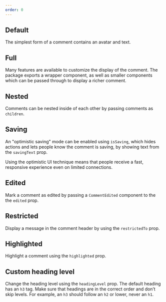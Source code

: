 ```yaml
---
order: 0
---
```



## Default

The simplest form of a comment contains an avatar and text.

<Example Component={CommentDefault} packageName="@atlaskit/comment" />

## Full

Many features are available to customize the display of the comment. The package exports a wrapper
component, as well as smaller components which can be passed through to display a richer comment.

<Example Component={CommentFull} packageName="@atlaskit/comment" />

## Nested

Comments can be nested inside of each other by passing comments as `children`.

<Example Component={CommentNested} packageName="@atlaskit/comment" />

## Saving

An "optimistic saving" mode can be enabled using `isSaving`, which hides actions and lets people
know the comment is saving, by showing text from the `savingText` prop.

Using the optimistic UI technique means that people receive a fast, responsive experience even on
limited connections.

<Example Component={CommentSaving} packageName="@atlaskit/comment" />

## Edited

Mark a comment as edited by passing a `CommentEdited` component to the the `edited` prop.

<Example Component={CommentEdited} packageName="@atlaskit/comment" />

## Restricted

Display a message in the comment header by using the `restrictedTo` prop.

<Example Component={CommentRestricted} packageName="@atlaskit/comment" />

## Highlighted

Highlight a comment using the `highlighted` prop.

<Example Component={CommentHighlighted} packageName="@atlaskit/comment" />

## Custom heading level

Change the heading level using the `headingLevel` prop. The default heading has an `h3` tag. Make
sure that headings are in the correct order and don’t skip levels. For example, an `h3` should
follow an `h2` or lower, never an `h1`.

<Example Component={CommentCustomHeadingLevelExample} packageName="@atlaskit/comment" />
